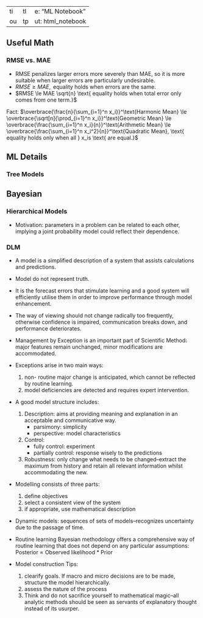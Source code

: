 - - - 
title: "ML Notebook"
output: html_notebook
- - - 

## Useful Math
### RMSE vs. MAE

- RMSE penalizes larger errors more severely than MAE, so it is more suitable when larger errors are particularly undesirable.
- $RMSE \ge MAE, \text{ equality holds when errors are the same.}$
- $RMSE \le MAE \sqrt{n} \text{ equality holds when total error only comes from one term.}$

Fact: $\overbrace{\frac{n}{\sum_{i=1}^n x_i}}^\text{Harmonic Mean} \le \overbrace{\sqrt[n]{\prod_{i=1}^n x_i}}^\text{Geometric Mean} \le \overbrace{\frac{\sum_{i=1}^n x_i}{n}}^\text{Arithmetic Mean} \le  \overbrace{\frac{\sum_{i=1}^n x_i^2}{n}}^\text{Quadratic Mean}, \text{ equality holds only when all } x_is \text{ are equal.}$

## ML Details
### Tree Models

## Bayesian
### Hierarchical Models

-  Motivation: parameters in a problem can be related to each other, implying a joint probability model could reflect their dependence.

### DLM

- A model is a simplified description of a system that assists calculations and predictions.
- Model do not represent truth.
- It is the forecast errors that stimulate learning and a good system will efficiently utilise them in order to improve performance through model enhancement.
- The way of viewing should not change radically too frequently, otherwise confidence is impaired, communication breaks down, and performance deteriorates.
- Management by Exception is an important part of Scientific Method: major features remain unchanged, minor modifications are accommodated.
- Exceptions arise in two main ways: 
  1. non- routine major change is anticipated, which cannot be reflected by routine learning. 
  2. model deficiencies are detected and requires expert intervention.

- A good model structure includes: 
  1. Description: aims at providing meaning and explanation in an acceptable and communicative way.
      * parsimony: simplicity
      * perspective: model characteristics
  2. Control: 
      * fully control: experiment
      * partially control: response wisely to the predictions
  3. Robustness: only change what needs to be changed--extract the maximum from history and retain all relevant information whilst accommodating the new.
- Modelling consists of three parts:
  1. define objectives
  2. select a consistent view of the system
  3. if appropriate, use mathematical description

- Dynamic models: sequences of sets of models--recognizes uncertainty due to the passage of time.

- Routine learning
Bayesian methodology offers a comprehensive way of routine learning that does not depend on any particular assumptions:
Posterior $\propto$ Observed likelihood * Prior

- Model construction
 Tips:
  1. clearify goals. If macro and micro decisions are to be made, structure the model hierarchically.
  2. assess the nature of the process
  3. Think and do not sacrifice yourself to mathematical magic--all analytic methods should be seen as servants of explanatory thought instead of its usurper.
  
